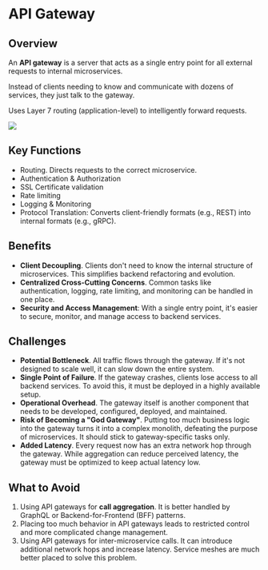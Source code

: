 # API Gateway

## Overview

An **API gateway** is a server that acts as a single entry point for all external requests to internal microservices.

Instead of clients needing to know and communicate with dozens of services, they just talk to the gateway.

Uses Layer 7 routing (application-level) to intelligently forward requests.

![](https://jstobigdata.com/wp-content/uploads/2021/01/Single_Api_Gateway.svg)


## Key Functions

- Routing. Directs requests to the correct microservice.
- Authentication & Authorization
- SSL Certificate validation
- Rate limiting
- Logging & Monitoring
- Protocol Translation: Converts client-friendly formats (e.g., REST) into internal formats (e.g., gRPC).


## Benefits

- **Client Decoupling**. Clients don't need to know the internal structure of microservices. This simplifies backend refactoring and evolution.
- **Centralized Cross-Cutting Concerns**. Common tasks like authentication, logging, rate limiting, and monitoring can be handled in one place.
- **Security and Access Management**: With a single entry point, it's easier to secure, monitor, and manage access to backend services.


## Challenges

- **Potential Bottleneck**. All traffic flows through the gateway. If it's not designed to scale well, it can slow down the entire system.
- **Single Point of Failure**. If the gateway crashes, clients lose access to all backend services. To avoid this, it must be deployed in a highly available setup.
- **Operational Overhead**. The gateway itself is another component that needs to be developed, configured, deployed, and maintained.
- **Risk of Becoming a "God Gateway"**. Putting too much business logic into the gateway turns it into a complex monolith, defeating the purpose of microservices. It should stick to gateway-specific tasks only.
- **Added Latency**. Every request now has an extra network hop through the gateway. While aggregation can reduce perceived latency, the gateway must be optimized to keep actual latency low.


## What to Avoid

1. Using API gateways for **call aggregation**. It is better handled by GraphQL or Backend-for-Frontend (BFF) patterns.
2. Placing too much behavior in API gateways leads to restricted control and more complicated change management.
3. Using API gateways for inter-microservice calls. It can introduce additional network hops and increase latency. Service meshes are much better placed to solve this problem.
